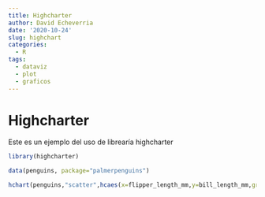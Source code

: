 ```yaml
---
title: Highcharter
author: David Echeverria
date: '2020-10-24'
slug: highchart
categories:
  - R
tags:
  - dataviz
  - plot
  - graficos
---
```


# Highcharter

Este es un ejemplo del uso de librearía highcharter

```r
library(highcharter)

data(penguins, package="palmerpenguins")

hchart(penguins,"scatter",hcaes(x=flipper_length_mm,y=bill_length_mm,group=species))

```

